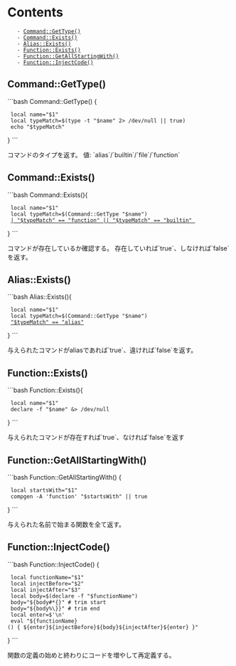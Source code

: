 = Contents =
    - [[#Command::GetType()|Command::GetType()]]
    - [[#Command::Exists()|Command::Exists()]]
    - [[#Alias::Exists()|Alias::Exists()]]
    - [[#Function::Exists()|Function::Exists()]]
    - [[#Function::GetAllStartingWith()|Function::GetAllStartingWith()]]
    - [[#Function::InjectCode()|Function::InjectCode()]]


== Command::GetType() ==

```bash
Command::GetType() {
  local name="$1"
  local typeMatch=$(type -t "$name" 2> /dev/null || true)
  echo "$typeMatch"
}
```

コマンドのタイプを返す。
値: `alias`/`builtin`/`file`/`function`

== Command::Exists() ==

```bash
Command::Exists(){
  local name="$1"
  local typeMatch=$(Command::GetType "$name")
  [[ "$typeMatch" == "alias" || "$typeMatch" == "function" || "$typeMatch" == "builtin" ]]
}
```

コマンドが存在しているか確認する。
存在していれば`true`、しなければ`false`を返す。

== Alias::Exists() ==

```bash
Alias::Exists(){
  local name="$1"
  local typeMatch=$(Command::GetType "$name")
  [[ "$typeMatch" == "alias" ]]
}
```

与えられたコマンドがaliasであれば`true`、違ければ`false`を返す。

== Function::Exists() ==

```bash
Function::Exists(){
  local name="$1"
  declare -f "$name" &> /dev/null
}
```

与えられたコマンドが存在すれば`true`、なければ`false`を返す

== Function::GetAllStartingWith() ==

```bash
Function::GetAllStartingWith() {
  local startsWith="$1"
  compgen -A 'function' "$startsWith" || true
}
```

与えられた名前で始まる関数を全て返す。

== Function::InjectCode() ==

```bash
Function::InjectCode() {
  local functionName="$1"
  local injectBefore="$2"
  local injectAfter="$3"
  local body=$(declare -f "$functionName")
  body="${body#*{}" # trim start
  body="${body%\}}" # trim end
  local enter=$'\n'
  eval "${functionName}() { ${enter}${injectBefore}${body}${injectAfter}${enter} }"
}
```

関数の定義の始めと終わりにコードを増やして再定義する。
